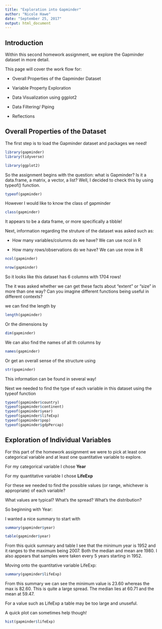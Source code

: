 ```yaml
---
title: "Exploration into Gapminder"
author: "Nicole Hawe"
date: "September 25, 2017"
output: html_document
---
```


Introduction
------------

Within this second homework assignment, we explore the Gapminder dataset in more detail. 


This page will cover the work flow for: 

- Overall Properties of the Gapminder Dataset

- Variable Property Exploration

- Data Visualization using ggplot2

- Data Filtering/ Piping

- Reflections


Overall Properties of the Dataset
---------------------------------

The first step is to load the Gapminder dataset and packages we need!

```r
library(gapminder)
library(tidyverse)
```

```r
library(ggplot2)
```

So the assignment begins with the question: what is Gapminder? Is it a data.frame, a matrix, a vector, a list? Well, I decided to check this by using typeof() function.

```r
typeof(gapminder)
```

However I would like to know the class of gapminder

```r
class(gapminder)
```

It appears to be a data frame, or more specifically a tibble!

Next, information regarding the struture of the dataset was asked such as:

- How many variables/columns do we have? We can use ncol in R

- How many rows/observations do we have? We can use nrow in R


```r
ncol(gapminder)
```

```r
nrow(gapminder)
```
So it looks like this dataset has 6 columns with 1704 rows!

The it was asked whether we can get these facts about “extent” or “size” in more than one way? Can you imagine different functions being useful in different contexts?

we can find the length by

```r
length(gapminder)
```

Or the dimensions by

```r
dim(gapminder)
```

We can also find the names of all th columns by

```r
names(gapminder)
```

Or get an overall sense of the structure using
```r
str(gapminder)
```

This information can be found in several way!

Next we needed to find the type of each variable in this dataset using the typeof function

```r
typeof(gapminder$country)
typeof(gapminder$continent)
typeof(gapminder$year)
typeof(gapminder$lifeExp)
typeof(gapminder$pop)
typeof(gapminder$gdpPercap)
```

Exploration of Individual Variables
-----------------------------------

For this part of the homework assignment we were to pick at least one categorical variable and at least one quantitative variable to explore.

For my categorical variable I chose **Year**

For my quantitative variable I chose **LifeExp**

For these we needed to find the possible values (or range, whichever is appropriate) of each variable?

What values are typical? What’s the spread? What’s the distribution? 

So beginning with Year:

I wanted a nice summary to start with 
```r
summary(gapminder$year)
```

```r
table(gapminder$year)
```

From this quick summary and table I see that the minimum year is 1952 and it ranges to the maximum being 2007. Both the median and mean are 1980. I also appears that samples were taken every 5 years starting in 1952.

Moving onto the quantitative variable LifeExp:

```r
summary(gapminder$lifeExp)
```
 
From this summary we can see the minimum value is 23.60 whereas the max is 82.60. This is quite a large spread. The median lies at 60.71 and the mean at 59.47.

For a value such as LifeExp a table may be too large and unuseful.

A quick plot can sometimes help though!

```r
hist(gapminder$lifeExp)
```
[](http://127.0.0.1:45172/chunk_output/s/E9093D63/coy7i5jzi3gi0/000002.png)

